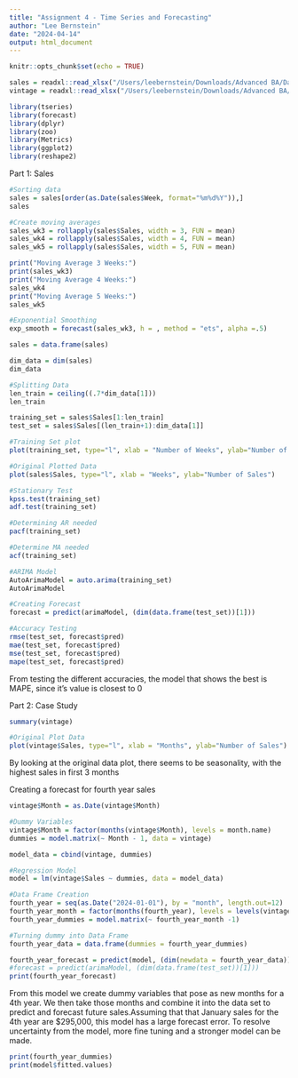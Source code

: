 ```yaml
---
title: "Assignment 4 - Time Series and Forecasting"
author: "Lee Bernstein"
date: "2024-04-14"
output: html_document
---
```


```r
knitr::opts_chunk$set(echo = TRUE)

sales = readxl::read_xlsx("/Users/leebernstein/Downloads/Advanced BA/Data Files/DataFiles/Sales.xlsx")
vintage = readxl::read_xlsx("/Users/leebernstein/Downloads/Advanced BA/Data Files/DataFiles/Vintage.xlsx")

library(tseries)
library(forecast)
library(dplyr)
library(zoo)
library(Metrics)
library(ggplot2)
library(reshape2)
```


Part 1: Sales

```r
#Sorting data
sales = sales[order(as.Date(sales$Week, format="%m%d%Y")),]
sales
```

```r
#Create moving averages
sales_wk3 = rollapply(sales$Sales, width = 3, FUN = mean)
sales_wk4 = rollapply(sales$Sales, width = 4, FUN = mean)
sales_wk5 = rollapply(sales$Sales, width = 5, FUN = mean)

print("Moving Average 3 Weeks:")
print(sales_wk3)
print("Moving Average 4 Weeks:")
sales_wk4
print("Moving Average 5 Weeks:")
sales_wk5
```

```r
#Exponential Smoothing
exp_smooth = forecast(sales_wk3, h = , method = "ets", alpha =.5)
```

```r
sales = data.frame(sales)
```

```r
dim_data = dim(sales)
dim_data
```

```r
#Splitting Data
len_train = ceiling((.7*dim_data[1]))
len_train
```

```r
training_set = sales$Sales[1:len_train]
test_set = sales$Sales[(len_train+1):dim_data[1]]
```

```r
#Training Set plot
plot(training_set, type="l", xlab = "Number of Weeks", ylab="Number of Sales")
```

```r
#Original Plotted Data
plot(sales$Sales, type="l", xlab = "Weeks", ylab="Number of Sales")
```

```r
#Stationary Test
kpss.test(training_set)
adf.test(training_set)
```

```r
#Determining AR needed
pacf(training_set)
```

```r
#Determine MA needed
acf(training_set)
```

```r
#ARIMA Model
AutoArimaModel = auto.arima(training_set)
AutoArimaModel
```

```r
#Creating Forecast
forecast = predict(arimaModel, (dim(data.frame(test_set))[1]))
```

```r
#Accuracy Testing
rmse(test_set, forecast$pred)
mae(test_set, forecast$pred)
mse(test_set, forecast$pred)
mape(test_set, forecast$pred)
```

From testing the different accuracies, the model that shows the best is MAPE, since it's value is closest to 0


Part 2: Case Study

```r
summary(vintage)
```


```r
#Original Plot Data
plot(vintage$Sales, type="l", xlab = "Months", ylab="Number of Sales")
```
By looking at the original data plot, there seems to be seasonality, with the highest sales in first 3 months 


Creating a forecast for fourth year sales
```r
vintage$Month = as.Date(vintage$Month)
```

```r
#Dummy Variables
vintage$Month = factor(months(vintage$Month), levels = month.name)
dummies = model.matrix(~ Month - 1, data = vintage)
```

```r
model_data = cbind(vintage, dummies)
```

```r
#Regression Model
model = lm(vintage$Sales ~ dummies, data = model_data)
```

```r
#Data Frame Creation
fourth_year = seq(as.Date("2024-01-01"), by = "month", length.out=12)
fourth_year_month = factor(months(fourth_year), levels = levels(vintage$Month))
fourth_year_dummies = model.matrix(~ fourth_year_month -1)

```

```r
#Turning dummy into Data Frame
fourth_year_data = data.frame(dummies = fourth_year_dummies)
```

```r
fourth_year_forecast = predict(model, (dim(newdata = fourth_year_data))[1]))
#forecast = predict(arimaModel, (dim(data.frame(test_set))[1]))
print(fourth_year_forecast)
```
From this model we create dummy variables that pose as new months for a 4th year. We then take those months and combine it into the data set to predict and forecast future sales.Assuming that that January sales for the 4th year are $295,000, this model has a large forecast error. To resolve uncertainty from the model, more fine tuning and a stronger model can be made.  

```r
print(fourth_year_dummies)
print(model$fitted.values)

```



